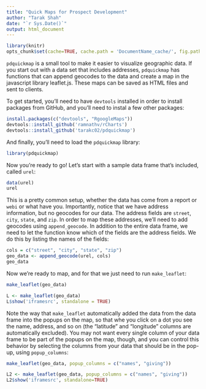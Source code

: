 ```yaml
---
title: "Quick Maps for Prospect Development"
author: "Tarak Shah"
date: "`r Sys.Date()`"
output: html_document
---
```

```r
library(knitr)
opts_chunk$set(cache=TRUE, cache.path = 'DocumentName_cache/', fig.path='figure/')
```

`pdquickmap` is a small tool to make it easier to visualize geographic data. 
If you start out with a data set that includes addresses, `pdquickmap` has 
functions that can append geocodes to the data and create a map in the 
javascript library leaflet.js. These maps can be saved as HTML files and sent to clients. 

To get started, you'll need to have `devtools` installed in order to install 
packages from GitHub, and you'll need to instal a few other packages:

```r
install.packages(c("devtools", "RgoogleMaps"))
devtools::install_github('ramnathv/rCharts')
devtools::install_github('tarakc02/pdquickmap')
```

And finally, you'll need to load the `pdquickmap` library:
```r
library(pdquickmap)
```

Now you're ready to go! Let's start with a sample data frame that's included, called `urel`:
```r
data(urel)
urel
```

This is a pretty common setup, whether the data has come from a report or `webi` or what have you. Importantly, notice that we have address information, but no geocodes for our data. The address fields are `street`, `city`, `state`, and `zip`. In order to map these addresses, we'll need to add geocodes using `append_geocode`. In addition to the entire data frame, we need to let the function know which of the fields are the address fields. We do this by listing the names of the fields:

```r
cols = c("street", "city", "state", "zip")
geo_data <- append_geocode(urel, cols)
geo_data
```

Now we're ready to map, and for that we just need to run `make_leaflet`: 

```r
make_leaflet(geo_data)
```

```r
L <- make_leaflet(geo_data)
L$show('iframesrc', standalone = TRUE)
```

Note the way that `make_leaflet` automatically added the data from the data frame into the popups on the map, so that whe you click on a dot you see the name, address, and so on (the "latitude" and "longitude" columns are automatically excluded). You may not want every single column of your data frame to be part of the popups on the map, though, and you can control this behavior by selecting the columns from your data that should be in the pop-up, using `popup_columns`: 

```r
make_leaflet(geo_data, popup_columns = c("names", "giving"))
```
```r
L2 <- make_leaflet(geo_data, popup_columns = c("names", "giving"))
L2$show('iframesrc', standalone=TRUE)
```